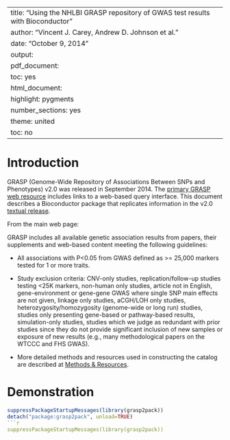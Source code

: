 
---
title: "Using the NHLBI GRASP repository of GWAS test results with Bioconductor"
author: "Vincent J. Carey, Andrew D. Johnson et al."
date: "October 9, 2014"
output:
  pdf_document:
    toc: yes
  html_document:
    highlight: pygments
    number_sections: yes
    theme: united
    toc: no
---
<!--
%\VignetteEngine{knitr::rmarkdown}
%\VignetteIndexEntry{grasp2pack: interface to a high density GWAS catalogue}
-->

# Introduction

GRASP (Genome-Wide Repository of Associations Between SNPs and Phenotypes) v2.0
was released in September 2014.  The [primary GRASP web resource](http://apps.nhlbi.nih.gov/Grasp/Overview.aspx) includes links to
a web-based query interface.  This document describes a Bioconductor package
that replicates information in the v2.0 [textual release](https://s3.amazonaws.com/NHLBI_Public/GRASP/GraspFullDataset2.zip). 

From the main web page: 

GRASP includes all available genetic association results from papers, their supplements and web-based content meeting the following guidelines:

* All associations with P<0.05 from GWAS defined as >= 25,000 markers tested for 1 or more traits.

* Study exclusion criteria: CNV-only studies, replication/follow-up studies testing <25K markers, non-human only studies, article not in English, gene-environment or gene-gene GWAS where single SNP main effects are not given, linkage only studies, aCGH/LOH only studies, heterozygosity/homozygosity (genome-wide or long run) studies, studies only presenting gene-based or pathway-based results, simulation-only studies, studies which we judge as redundant with prior studies since they do not provide significant inclusion of new samples or exposure of new results (e.g., many methodological papers on the WTCCC and FHS GWAS).

* More detailed methods and resources used in constructing the catalog are described at [Methods & Resources](http://apps.nhlbi.nih.gov/Grasp/Resources.aspx).

# Demonstration

```r
suppressPackageStartupMessages(library(grasp2pack))
detach("package:grasp2pack", unload=TRUE)
```r
suppressPackageStartupMessages(library(grasp2pack))
```
